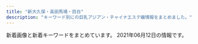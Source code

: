```yaml
---
title: "新大久保・高田馬場・目白"
description: "キーワード別にの巨乳アジアン・チャイナエステ嬢情報をまとめました。"
---
```


新着画像と新着キーワードをまとめています。
2021年06月12日の情報です。

<DmmAffiliateIns />
<KeywordTable
  shops={
    [
    {
        "name": "\u98a8\u96c5\u5802 \uff5e\u3075\u3046\u304c\u3069\u3046\uff5e",
        "keywords": {},
        "station": "JR\u9ad8\u7530\u99ac\u5834\u99c5\u65e9\u7a32\u7530\u53e3",
        "img_links": [
            "http://www.kity.work/staff/yuka.jpg",
            "http://www.kity.work/images/s1.jpg",
            "http://www.kity.work/img/aoi2.jpg",
            "http://www.kity.work/images/sys.jpg",
            "http://www.kity.work/staff/nana.jpg",
            "http://www.kity.work/img/nana1.jpg",
            "http://www.kity.work/images/s1.png",
            "http://www.kity.work/staff/sara.jpg",
            "http://www.kity.work/images/7.jpg",
            "http://www.kity.work/images/3.jpg",
            "http://www.kity.work/images/6.jpg",
            "http://www.kity.work/img/aoi1.jpg",
            "http://www.kity.work/images/ac2.jpg",
            "http://www.kity.work/img/sara1.jpg",
            "http://www.kity.work/images/interior_t.jpg",
            "http://www.kity.work/images/1.jpg",
            "http://www.kity.work/staff/erina.jpg",
            "http://www.kity.work/img/yuka2.jpg",
            "http://www.kity.work/images/staff_t.jpg",
            "http://www.kity.work/img/sara2.jpg",
            "http://www.kity.work/img/yuka1.jpg",
            "http://www.kity.work/images/tg.jpg",
            "http://www.kity.work/images/tel.jpg",
            "http://www.kity.work/images/int2.jpg",
            "http://www.kity.work/images/up.jpg",
            "http://www.kity.work/img/erina2.jpg",
            "http://www.kity.work/img/erina1.jpg",
            "http://www.kity.work/images/s2.jpg",
            "http://www.kity.work/images/head.jpg",
            "http://www.kity.work/staff/aoi.jpg",
            "http://www.kity.work/images/5.jpg",
            "http://www.kity.work/images/int1.jpg",
            "http://www.kity.work/images/news.jpg"
        ],
        "url": "http://www.kity.work/"
    },
    {
        "station": "JR\u5927\u4e45\u4fdd\u99c5\u5357\u53e3",
        "img_links": [],
        "url": "https://venus.tyo.ac/",
        "keywords": {},
        "name": "Venus -\u30f4\u30a3\u30fc\u30ca\u30b9-"
    },
    {
        "station": "JR\u5927\u4e45\u4fdd\u99c5\u5317\u53e3",
        "name": "\u7652\u3057\u306e\u51fa\u4f1a\u3044",
        "img_links": [
            "http://p-aroma.work/staff/haru.jpg",
            "http://p-aroma.work/images/4.jpg",
            "http://p-aroma.work/staff/ayaka.jpg",
            "http://p-aroma.work/images/s1.png",
            "http://p-aroma.work/images/6.jpg",
            "http://p-aroma.work/images/mobile.jpg",
            "http://p-aroma.work/images/s1.jpg",
            "http://p-aroma.work/images/2.jpg",
            "http://p-aroma.work/img/kasumi1.png",
            "http://p-aroma.work/images/1.jpg",
            "http://p-aroma.work/img/mayu1.png",
            "http://p-aroma.work/img/ayaka1.png",
            "http://p-aroma.work/images/tel.jpg",
            "http://p-aroma.work/img/mirai1.png",
            "http://p-aroma.work/images/sys.png",
            "http://p-aroma.work/images/s2.jpg",
            "http://p-aroma.work/images/3.jpg",
            "http://p-aroma.work/images/interior_t.png",
            "http://p-aroma.work/staff/mirai.jpg",
            "http://p-aroma.work/images/head.jpg",
            "http://p-aroma.work/staff/mayu.jpg",
            "http://p-aroma.work/img/rina1.png",
            "http://p-aroma.work/images/int2.png",
            "http://p-aroma.work/staff/kasumi.jpg",
            "http://p-aroma.work/img/haru1.png",
            "http://p-aroma.work/images/news.jpg",
            "http://p-aroma.work/images/int1.png",
            "http://p-aroma.work/staff/rina.jpg",
            "http://p-aroma.work/images/7.jpg",
            "http://p-aroma.work/images/staff_t.png"
        ],
        "keywords": {},
        "url": "http://p-aroma.work/"
    },
    {
        "station": "\u65b0\u5927\u4e45\u4fdd\u99c5",
        "name": "Lui\uff5e\u30eb\u30a4\uff5e",
        "keywords": {},
        "url": "http://www.e-candy.work/",
        "img_links": [
            "http://www.e-candy.work/images/6.jpg",
            "http://www.e-candy.work/img/miki1.jpg",
            "http://www.e-candy.work/images/staff_t.png",
            "http://www.e-candy.work/images/head.jpg",
            "http://www.e-candy.work/images/s1.png",
            "http://www.e-candy.work/images/1.jpg",
            "http://www.e-candy.work/images/sys1.jpg",
            "http://www.e-candy.work/images/int2.png",
            "http://www.e-candy.work/images/5.jpg",
            "http://www.e-candy.work/images/8.jpg",
            "http://www.e-candy.work/images/11.jpg",
            "http://www.e-candy.work/images/int1.png",
            "http://www.e-candy.work/img/nana1.jpg",
            "http://www.e-candy.work/images/news.jpg",
            "http://www.e-candy.work/img/hana1.jpg",
            "http://www.e-candy.work/img/ai1.jpg",
            "http://www.e-candy.work/img/yui1.jpg",
            "http://www.e-candy.work/img/rina1.jpg",
            "http://www.e-candy.work/images/mobile.jpg",
            "http://www.e-candy.work/images/10.jpg",
            "http://www.e-candy.work/images/interior_t.png",
            "http://www.e-candy.work/img/mimi1.jpg",
            "http://www.e-candy.work/images/sys3.png",
            "http://www.e-candy.work/images/newface.png",
            "http://www.e-candy.work/img/haruka1.jpg",
            "http://www.e-candy.work/images/tel.jpg",
            "http://www.e-candy.work/images/9.jpg",
            "http://www.e-candy.work/images/4.jpg",
            "http://www.e-candy.work/images/12.jpg",
            "http://www.e-candy.work/images/3.jpg",
            "http://www.e-candy.work/img/nami1.jpg",
            "http://www.e-candy.work/img/aya1.jpg",
            "http://www.e-candy.work/images/sys2.jpg",
            "http://www.e-candy.work/images/7.jpg",
            "http://www.e-candy.work/img/risa1.jpg",
            "http://www.e-candy.work/images/info.png"
        ]
    },
    {
        "url": "http://www.china-es.info/",
        "img_links": [
            "http://www.china-es.info/images/mobile.jpg",
            "http://www.china-es.info/images/int3.jpg",
            "http://www.china-es.info/images/head.jpg",
            "http://www.china-es.info/images/sys3.jpg",
            "http://www.china-es.info/images/menu/top.jpg",
            "http://www.china-es.info/images/sys2.jpg",
            "http://www.china-es.info/img/ringo1.jpg",
            "http://www.china-es.info/images/menu/staff.jpg",
            "http://www.china-es.info/images/news.jpg",
            "http://www.china-es.info/img/nana2.jpg",
            "http://www.china-es.info/images/sys1.jpg",
            "http://www.china-es.info/img/nana1.jpg",
            "http://www.china-es.info/images/rec2.jpg",
            "http://www.china-es.info/img/hibiki1.jpg",
            "http://www.china-es.info/images/rec1.jpg",
            "http://www.china-es.info/images/top.jpg",
            "http://www.china-es.info/images/int2.jpg",
            "http://www.china-es.info/images/menu/interior.jpg",
            "http://www.china-es.info/images/int1.jpg",
            "http://www.china-es.info/images/staff_t.jpg",
            "http://www.china-es.info/images/int4.jpg",
            "http://www.china-es.info/images/interior_t.jpg"
        ],
        "name": "Honey At Home \u30cf\u30cb\u30fc\u30a2\u30c3\u30c8\u30db\u30fc\u30e0",
        "keywords": {},
        "station": "JR\u9ad8\u7530\u99ac\u5834\u99c5\u65e9\u7a32\u7530\u53e3"
    },
    {
        "station": "JR\u9ad8\u7530\u99ac\u5834\u99c5\u6771\u53e3",
        "url": "http://esthe.top/",
        "keywords": {},
        "img_links": [
            "http://esthe.top/images/index_02.jpg",
            "http://esthe.top/images/demo/slider/tooltips/slide2.png",
            "http://esthe.top/images/an_2_07.jpg",
            "http://esthe.top/images/demo/slider/tooltips/slide5.png",
            "http://esthe.top/images/staff_images/staff_04a.jpg",
            "http://esthe.top/images/staff_images/staff_07a.jpg",
            "http://esthe.top/images/staff_images/staff_09a.jpg",
            "http://esthe.top/images/room_images/index-02.jpg",
            "http://esthe.top/images/room_images/gallery-03.jpg",
            "http://esthe.top/images/room_images/gallery-05.jpg",
            "http://esthe.top/images/acs_ima/access-02.jpg",
            "http://esthe.top/images/room_images/gallery-01.jpg",
            "http://esthe.top/images/an_1_07.jpg",
            "http://esthe.top/images/demo/slider/images/slide2.png",
            "http://esthe.top/images/staff_images/staff_013a.jpg",
            "http://esthe.top/images/an_1_04.jpg",
            "http://esthe.top/images/demo/slider/images/slide5.png",
            "http://esthe.top/images/demo/slider/images/slide3.png",
            "http://esthe.top/images/an_2_04.jpg",
            "http://esthe.top/images/an_2_06.jpg",
            "http://esthe.top/images/an_1_06.jpg",
            "http://esthe.top/images/staff_images/staff_01a.jpg",
            "http://esthe.top/images/room_images/gallery-04.jpg",
            "http://esthe.top/images/QRcode.jpg",
            "http://esthe.top/images/acs_ima/access-04.jpg",
            "http://esthe.top/images/staff_images/staff_09b.jpg",
            "http://esthe.top/images/demo/slider/tooltips/slide3.png",
            "http://esthe.top/images/demo/slider/tooltips/slide4.png",
            "http://esthe.top/images/an_2_02.jpg",
            "http://esthe.top/images/demo/slider/images/slide1.png",
            "http://esthe.top/images/staff_images/staff_01b.jpg",
            "http://esthe.top/images/staff_images/staff_07b.jpg",
            "http://esthe.top/images/an_2_05.jpg",
            "http://esthe.top/images/an_1_02.jpg",
            "http://esthe.top/images/staff_images/staff_04b.jpg",
            "http://esthe.top/images/Bottom_02.jpg",
            "http://esthe.top/images/staff_images/staff_010b.jpg",
            "http://esthe.top/images/staff_images/staff_010a.jpg",
            "http://esthe.top/images/an_2_03.jpg",
            "http://esthe.top/images/an_1_05.jpg",
            "http://esthe.top/images/acs_ima/access-03.jpg",
            "http://esthe.top/images/demo/slider/tooltips/slide1.png",
            "http://esthe.top/images/demo/slider/images/slide4.png",
            "http://esthe.top/images/staff_images/staff_012a.jpg",
            "http://esthe.top/images/acs_ima/access-01.jpg",
            "http://esthe.top/images/an_1_03.jpg",
            "http://esthe.top/images/room_images/gallery-02.jpg",
            "http://esthe.top/images/staff_images/staff_014a.jpg",
            "http://esthe.top/images/room_images/gallery-06.jpg",
            "http://esthe.top/images/room_images/index-01.jpg",
            "http://esthe.top/images/Bottom_01.jpg"
        ],
        "name": "RAN\uff5e\u30e9\u30f3\uff5e"
    },
    {
        "name": "\u697d\u5712",
        "img_links": [
            "http://massage-1.net/images/page_top.png",
            "http://massage-1.net/images/top/top_05.jpg",
            "http://massage-1.net/images/top/top_08.png",
            "http://massage-1.net/images/top/top_03.jpg",
            "http://massage-1.net/images/staff_image/staf_05a.jpg",
            "http://massage-1.net/images/top/top_04.jpg",
            "http://massage-1.net/images/home/top.jpg",
            "http://massage-1.net/images/top/top_02.jpg",
            "http://massage-1.net/images/top/top_06.jpg",
            "http://massage-1.net/images/top/top_01.jpg"
        ],
        "station": "JR\u9ad8\u7530\u99ac\u5834\u99c5\u65e9\u7a32\u7530\u53e3",
        "keywords": {},
        "url": "http://massage-1.net/"
    },
    {
        "station": "JR\u65b0\u5927\u4e45\u4fdd\u99c5",
        "img_links": [
            "http://familiar.tyo.cm/photos/sites/37/2019/03/2019031806471671.jpg",
            "http://familiar.tyo.cm/images/s_news.jpg",
            "http://familiar.tyo.cm/photos/sites/37/2019/12/2019120502264671.jpg",
            "http://familiar.tyo.cm/photos/sites/37/2019/10/2019102502193826.jpg",
            "http://familiar.tyo.cm/photos/sites/37/2019/03/2019032406115311.jpg",
            "http://familiar.tyo.cm/photos/sites/37/2019/03/2019032406115491.jpg",
            "http://familiar.tyo.cm/images/top.png",
            "http://familiar.tyo.cm/photos/sites/37/2021/05/2021052506592522.jpg",
            "http://familiar.tyo.cm/photos/sites/37/2018/12/2018121903013346.jpg",
            "http://familiar.tyo.cm/images/mobile.jpg",
            "http://familiar.tyo.cm/photos/sites/37/2019/12/2019120401355046.jpg",
            "http://familiar.tyo.cm/photos/sites/37/2019/03/2019032406115440.jpg",
            "http://familiar.tyo.cm/images/1.png",
            "http://familiar.tyo.cm/photos/sites/37/2019/10/2019102408541458.jpg",
            "http://familiar.tyo.cm/photos/sites/37/2019/06/2019060406241084.jpg",
            "http://familiar.tyo.cm/photos/sites/37/2019/06/201906040617136.jpg",
            "http://familiar.tyo.cm/photos/sites/37/2019/03/2019032406115312.jpg",
            "http://familiar.tyo.cm/photos/sites/37/2019/09/2019090503385014.jpg",
            "http://familiar.tyo.cm/images/s_link.jpg",
            "http://familiar.tyo.cm/photos/sites/37/2021/05/2021052506414738.jpg",
            "http://familiar.tyo.cm/photos/sites/37/2019/11/2019112902341792.jpg",
            "http://familiar.tyo.cm/photos/sites/37/2019/12/201912130833132.jpg",
            "http://familiar.tyo.cm/photos/sites/37/2019/11/2019112002511160.jpg",
            "http://familiar.tyo.cm/images/tel.png",
            "http://familiar.tyo.cm/photos/sites/37/2019/06/2019062210030384.jpg",
            "http://familiar.tyo.cm/photos/sites/37/2019/10/2019100304481325.jpg",
            "http://familiar.tyo.cm/photos/sites/37/2019/03/2019032406115451.jpg",
            "http://familiar.tyo.cm/photos/sites/37/2019/03/2019032406115446.jpg",
            "http://familiar.tyo.cm/photos/sites/37/2018/12/2018121903022968.jpg",
            "http://familiar.tyo.cm/photos/sites/37/2019/03/2019032406115598.jpg",
            "http://familiar.tyo.cm/photos/sites/37/2019/11/2019110802115992.jpg",
            "http://familiar.tyo.cm/images/s_staff.jpg",
            "http://familiar.tyo.cm/photos/sites/37/2019/06/2019061502562745.jpg",
            "http://familiar.tyo.cm/photos/sites/37/2019/10/2019102502193551.jpg",
            "http://familiar.tyo.cm/photos/sites/37/2019/09/201909270657496.jpg",
            "http://familiar.tyo.cm/photos/sites/37/2019/06/2019060406161857.jpg"
        ],
        "name": "Familiar\u30fb\u30d5\u30a1\u30df\u30ea\u30fc\u30a2",
        "url": "http://familiar.tyo.cm/",
        "keywords": {
            "D": 102,
            "86": 47,
            "87": 41,
            "85": 14,
            "83": 5,
            "E": 19,
            "88": 14
        }
    },
    {
        "img_links": [
            "http://www.aromaonly1.com/images/index_14.jpg",
            "http://www.aromaonly1.com/images/index_20.jpg",
            "http://www.aromaonly1.com/uploads/66dc68de1f9c001b6f15d52303314efc.jpg",
            "http://www.aromaonly1.com/images/girls_10.jpg",
            "http://www.aromaonly1.com/uploads/8e9e8b4d89b256773f17dff61368328c.jpg",
            "http://www.aromaonly1.com/images/index_04.jpg",
            "http://www.aromaonly1.com/images/index_01.jpg",
            "http://www.aromaonly1.com/uploads/015cba9c432d730d26583fe998534fa6.jpg",
            "http://www.aromaonly1.com/uploads/56e94a67d1aa4ea89d5f2064a387ab96.jpg",
            "http://www.aromaonly1.com/images/index_18.jpg",
            "http://www.aromaonly1.com/uploads/e01fa669285bc99ba782abfd90a08bb2.jpg",
            "http://www.aromaonly1.com/images/index_15.jpg",
            "http://www.aromaonly1.com/images/index_08.jpg",
            "http://www.aromaonly1.com/images/aromaonly1_468x60.png",
            "http://www.aromaonly1.com/images/index_21.jpg",
            "http://www.aromaonly1.com/uploads/b43afdf6c0db7020b472f89b05664984.jpg",
            "http://www.aromaonly1.com/images/index_02.jpg",
            "http://www.aromaonly1.com/images/index_07.jpg",
            "http://www.aromaonly1.com/images/index_16.jpg",
            "http://www.aromaonly1.com/images/link_10.jpg",
            "http://www.aromaonly1.com/images/fanhui.png",
            "http://www.aromaonly1.com/my_work/images/pic1.png",
            "http://www.aromaonly1.com/uploads/3e6ede4dd71b9611bfc0fc01fff82057.jpg",
            "http://www.aromaonly1.com/images/index_06.jpg",
            "http://www.aromaonly1.com/images/index_12.jpg",
            "http://www.aromaonly1.com/images/service_11.jpg",
            "http://www.aromaonly1.com/images/index_05.jpg",
            "http://www.aromaonly1.com/images/index_19.jpg",
            "http://www.aromaonly1.com/uploads/5f4083d49285cbe64774b1bd70e86150.jpg",
            "http://www.aromaonly1.com/images/index_03.jpg",
            "http://www.aromaonly1.com/uploads/0d74a4af5e268e3562daa56048c13906.jpg",
            "http://www.aromaonly1.com/uploads/ac75f516de3602f2ed5de1d9e2383a35.jpg",
            "http://www.aromaonly1.com/images/index_11.jpg",
            "http://www.aromaonly1.com/uploads/39a20c0f1405de5aa73fad53492e41be.jpg",
            "http://www.aromaonly1.com/images/service_10.jpg",
            "http://www.aromaonly1.com/images/interior_10.jpg",
            "http://www.aromaonly1.com/images/index_17.jpg",
            "http://www.aromaonly1.com/uploads/18799c1985ca7d1cd026808323ec51c2.jpg",
            "http://www.aromaonly1.com/uploads/2f5941103973429d3981087968a845a3.jpg",
            "http://www.aromaonly1.com/uploads/c24b4a66b959c50d941c227e2167e47a.jpg"
        ],
        "station": "JR\u9ad8\u7530\u99ac\u5834\u99c5",
        "keywords": {
            "86": 4,
            "D": 2,
            "C": 3,
            "88": 3,
            "E": 2
        },
        "url": "http://www.aromaonly1.com/",
        "name": "NEW ONLY ONE"
    },
    {
        "url": "http://gogonoheya.ies.fun/",
        "station": "JR\u5927\u4e45\u4fdd\u99c5\u5317\u53e3",
        "img_links": [],
        "keywords": {},
        "name": "Rabenda\u30fb\u30e9\u30d9\u30f3\u30c0\u30fc"
    },
    {
        "url": "http://pretty.este.work/",
        "keywords": {},
        "station": "JR\u9ad8\u7530\u99ac\u5834\u99c5",
        "img_links": [
            "http://pretty.este.work/sayurin.jpg",
            "http://pretty.este.work/news.jpg",
            "http://pretty.este.work/1.jpg",
            "http://pretty.este.work/3.jpg",
            "http://pretty.este.work/staff_t.jpg",
            "http://pretty.este.work/int1.png",
            "http://pretty.este.work/ayumi.jpg",
            "http://pretty.este.work/tg.jpg",
            "http://pretty.este.work/interior_t.jpg",
            "http://pretty.este.work/4.jpg",
            "http://pretty.este.work/head.jpg",
            "http://pretty.este.work/2.jpg",
            "http://pretty.este.work/nana.jpg",
            "http://pretty.este.work/rec2.png",
            "http://pretty.este.work/rec1.png",
            "http://pretty.este.work/sakura.jpg",
            "http://pretty.este.work/hana.jpg",
            "http://pretty.este.work/up.jpg"
        ],
        "name": "Pretty \uff5e\u30d7\u30ea\u30c6\u30a3\u30fc\uff5e"
    },
    {
        "name": "\u6625\u306e\u5922",
        "img_links": [
            "http://www.harunoyume.com/images/service-image.jpg",
            "http://www.harunoyume.com/images/discount.jpg",
            "http://www.harunoyume.com/images/covergirl.jpg",
            "http://www.harunoyume.com/images/campaign.jpg"
        ],
        "url": "http://www.harunoyume.com/",
        "keywords": {},
        "station": "JR\u65b0\u5927\u4e45\u4fdd\u99c5"
    },
    {
        "img_links": [
            "http://kobo.mssg.jp/images/staff_bj1.png",
            "http://kobo.mssg.jp/images/s_info.png",
            "http://kobo.mssg.jp/images/staff_10a.jpg",
            "http://kobo.mssg.jp/layer/images/top/top_06.jpg",
            "http://kobo.mssg.jp/images/top1.jpg",
            "http://kobo.mssg.jp/layer/images/top/top_05.jpg",
            "http://kobo.mssg.jp/images/staff_9a.jpg",
            "http://kobo.mssg.jp/images/staff_9b.jpg",
            "http://kobo.mssg.jp/images/staff_2a.jpg",
            "http://kobo.mssg.jp/images/staff_2b.jpg",
            "http://kobo.mssg.jp/layer/images/top.jpg",
            "http://kobo.mssg.jp/images/staff_5.jpg",
            "http://kobo.mssg.jp/layer/images/top/top_04.jpg",
            "http://kobo.mssg.jp/images/staff_8a.jpg",
            "http://kobo.mssg.jp/layer/images/top/top_02.jpg",
            "http://kobo.mssg.jp/layer/images/top/top_08.png",
            "http://kobo.mssg.jp/images/top2.jpg",
            "http://kobo.mssg.jp/images/wenzi-staff.png",
            "http://kobo.mssg.jp/images/staff_bj4.png",
            "http://kobo.mssg.jp/layer/images/top/top_01.jpg",
            "http://kobo.mssg.jp/images/staff_4.jpg",
            "http://kobo.mssg.jp/images/info.png",
            "http://kobo.mssg.jp/images/1.jpg",
            "http://kobo.mssg.jp/images/staff_8.jpg",
            "http://kobo.mssg.jp/layer/images/top/top_03.jpg"
        ],
        "keywords": {},
        "station": "JR\u5927\u4e45\u4fdd\u99c5\u5317\u53e3",
        "url": "http://kobo.mssg.jp/",
        "name": "\u6c34\u8272-\u30df\u30ba\u30a4\u30ed-"
    },
    {
        "img_links": [
            "http://www.enchuen.com/images/interior01.jpg",
            "http://www.enchuen.com/images/img_comimgsoon.jpg",
            "http://www.enchuen.com/images/pagetop.png",
            "http://www.enchuen.com/images/img_slider02.png",
            "http://www.enchuen.com/images/therapist_kaori_s.jpg",
            "http://www.enchuen.com/images/ins_footer.png",
            "http://www.enchuen.com/images/btn_gnavi01_no.png",
            "http://www.enchuen.com/images/btn_gnavi05_no.png",
            "http://www.enchuen.com/images/interior04_s.jpg",
            "http://www.enchuen.com/images/btn_gnavi02_no.png",
            "http://www.enchuen.com/images/btn_gnavi04_no.png",
            "http://www.enchuen.com/images/img_slider03.png",
            "http://www.enchuen.com/images/h2_alliancegide2.png",
            "http://www.enchuen.com/images/btn_gnavi03_no.png",
            "http://www.enchuen.com/images/h2_alliancegide.png",
            "http://www.enchuen.com/images/img_service03.png",
            "http://www.enchuen.com/images/img_slider01.png",
            "http://www.enchuen.com/images/img_service05.png",
            "http://www.enchuen.com/images/interior03.jpg",
            "http://www.enchuen.com/images/h2_information.png",
            "http://www.enchuen.com/images/ins_header.png",
            "http://www.enchuen.com/images/img_service01.png",
            "http://www.enchuen.com/images/q_qa.png",
            "http://www.enchuen.com/images/interior02.jpg",
            "http://www.enchuen.com/images/mail_header.png",
            "http://www.enchuen.com/images/top_slider1.jpg",
            "http://www.enchuen.com/images/icon_eng.png",
            "http://www.enchuen.com/images/h2_servicecontents.png",
            "http://www.enchuen.com/images/h2_alltherapist.png",
            "http://www.enchuen.com/images/img_service04.png",
            "http://www.enchuen.com/images/h2_contact.png",
            "http://www.enchuen.com/images/tel_header.png",
            "http://www.enchuen.com/images/img_service07.png",
            "http://www.enchuen.com/images/top_slider3.jpg",
            "http://www.enchuen.com/images/therapist_yume_s.jpg",
            "http://www.enchuen.com/images/therapist_noa_s.jpg",
            "http://www.enchuen.com/images/interior04.jpg",
            "http://www.enchuen.com/images/h2_link01.png",
            "http://www.enchuen.com/images/therapist_noa.jpg",
            "http://www.enchuen.com/images/interior01_s.jpg",
            "http://www.enchuen.com/images/therapist_yona_s.jpg",
            "http://www.enchuen.com/images/top_slider6.jpg",
            "http://www.enchuen.com/images/h2_instagam.png",
            "http://www.enchuen.com/images/top_slider5.jpg",
            "http://www.enchuen.com/images/top_slider4.jpg",
            "http://www.enchuen.com/images/btn_gnavi06_no.png",
            "http://www.enchuen.com/images/a_qa.png",
            "http://www.enchuen.com/images/img_aromaoil.png",
            "http://www.enchuen.com/images/interior02_s.jpg",
            "http://www.enchuen.com/images/tw_footer.png",
            "http://www.enchuen.com/images/h2_twitter.png",
            "http://www.enchuen.com/images/icon_chi.png",
            "http://www.enchuen.com/images/top_slider2.jpg",
            "http://www.enchuen.com/images/therapist_kaori.jpg",
            "http://www.enchuen.com/images/tw_header.png",
            "http://www.enchuen.com/images/h2_qa.png",
            "http://www.enchuen.com/images/h2_linkban.png",
            "http://www.enchuen.com/images/ban-tel.png",
            "http://www.enchuen.com/images/mess_footer.png",
            "http://www.enchuen.com/images/therapist_yume.jpg",
            "http://www.enchuen.com/images/img_service06.png",
            "http://www.enchuen.com/images/img_service02.png",
            "http://www.enchuen.com/images/therapist_yona.jpg",
            "http://www.enchuen.com/images/interior03_s.jpg"
        ],
        "station": "JR\u65b0\u5927\u4e45\u4fdd\u99c5",
        "name": "\u7e01\u4e2d\u7e01\uff5e\u3048\u3093\u3061\u3085\u3046\u3048\u3093\uff5e",
        "url": "http://www.enchuen.com/",
        "keywords": {
            "C": 4
        }
    },
    {
        "station": "JR\u9ad8\u7530\u99ac\u5834\u99c5\u65e9\u7a32\u7530\u53e3",
        "img_links": [],
        "keywords": {},
        "name": "\u99ac\u5834one",
        "url": "http://familiar.ests.jp/"
    },
    {
        "station": "JR\u5927\u4e45\u4fdd\u99c5\u5317\u53e3",
        "url": "http://aes-salon.com/",
        "name": "Lovely Heart",
        "img_links": [
            "http://aes-salon.com/scdl/staff/10641mb.jpg",
            "http://aes-salon.com/scdl/staff/10441mb.jpg",
            "http://aes-salon.com/scdl/staff/10341.jpg",
            "http://aes-salon.com/img/ttl_mobile.jpg",
            "http://aes-salon.com/pic/top1.jpg",
            "http://aes-salon.com/img/ttl_nouka.jpg",
            "http://aes-salon.com/pic/top2.jpg",
            "http://aes-salon.com/scdl/staff/10721.jpg",
            "http://aes-salon.com/scdl/staff/10501mb.jpg",
            "http://aes-salon.com/scdl/staff/10701.jpg",
            "http://aes-salon.com/scdl/staff/10292.jpg",
            "http://aes-salon.com/scdl/staff/10571.jpg",
            "http://aes-salon.com/img/ttl_bekan.jpg",
            "http://aes-salon.com/scdl/staff/10562.jpg",
            "http://aes-salon.com/scdl/staff/10711.jpg",
            "http://aes-salon.com/img/ttl_att.png",
            "http://aes-salon.com/scdl/staff/10731.jpg",
            "http://aes-salon.com/scdl/staff/10592.jpg",
            "http://aes-salon.com/scdl/staff/10083.jpg",
            "http://aes-salon.com/scdl/staff/10601mb.jpg",
            "http://aes-salon.com/scdl/staff/10412.jpg",
            "http://aes-salon.com/scdl/staff/10693.jpg",
            "http://aes-salon.com/scdl/staff/10342.jpg",
            "http://aes-salon.com/img/ttl_attbnr.jpg",
            "http://aes-salon.com/scdl/staff/10462.jpg",
            "http://aes-salon.com/scdl/staff/10511mb.jpg",
            "http://aes-salon.com/i/files/homeimg.jpg",
            "http://aes-salon.com/scdl/staff/10081.jpg",
            "http://aes-salon.com/scdl/staff/10501.jpg",
            "http://aes-salon.com/scdl/staff/10441.jpg",
            "http://aes-salon.com/scdl/staff/10651mb.jpg",
            "http://aes-salon.com/scdl/staff/10661mb.jpg",
            "http://aes-salon.com/scdl/staff/10472.jpg",
            "http://aes-salon.com/img/system/campaign.jpg",
            "http://aes-salon.com/img/access/road2.jpg",
            "http://aes-salon.com/scdl/staff/10671mb.jpg",
            "http://aes-salon.com/pic/head.jpg",
            "http://aes-salon.com/scdl/staff/10561mb.jpg",
            "http://aes-salon.com/scdl/staff/10341mb.jpg",
            "http://aes-salon.com/scdl/staff/10291mb.jpg",
            "http://aes-salon.com/scdl/staff/10621mb.jpg",
            "http://aes-salon.com/scdl/staff/10641.jpg",
            "http://aes-salon.com/scdl/staff/10121mb.jpg",
            "http://aes-salon.com/scdl/staff/10701mb.jpg",
            "http://aes-salon.com/scdl/staff/10411mb.jpg",
            "http://aes-salon.com/scdl/staff/10511.jpg",
            "http://aes-salon.com/scdl/staff/10591.jpg",
            "http://aes-salon.com/scdl/staff/10631.jpg",
            "http://aes-salon.com/scdl/staff/10571mb.jpg",
            "http://aes-salon.com/scdl/staff/10091.jpg",
            "http://aes-salon.com/scdl/staff/10502.jpg",
            "http://aes-salon.com/scdl/staff/10461mb.jpg",
            "http://aes-salon.com/scdl/staff/10461.jpg",
            "http://aes-salon.com/scdl/staff/10691.jpg",
            "http://aes-salon.com/scdl/staff/10601.jpg",
            "http://aes-salon.com/scdl/staff/10351mb.jpg",
            "http://aes-salon.com/scdl/staff/10471mb.jpg",
            "http://aes-salon.com/scdl/staff/10471.jpg",
            "http://aes-salon.com/img/ttl_staff.png",
            "http://aes-salon.com/img/access/roaddm.png",
            "http://aes-salon.com/scdl/staff/10692.jpg",
            "http://aes-salon.com/scdl/staff/10121.jpg",
            "http://aes-salon.com/scdl/staff/10631mb.jpg",
            "http://aes-salon.com/scdl/staff/10091mb.jpg",
            "http://aes-salon.com/scdl/staff/10671.jpg",
            "http://aes-salon.com/scdl/staff/10731mb.jpg",
            "http://aes-salon.com/scdl/staff/10621.jpg",
            "http://aes-salon.com/scdl/staff/10291.jpg",
            "http://aes-salon.com/scdl/staff/10122.jpg",
            "http://aes-salon.com/scdl/staff/10082.jpg",
            "http://aes-salon.com/scdl/staff/10081mb.jpg",
            "http://aes-salon.com/scdl/staff/10092.jpg",
            "http://aes-salon.com/scdl/staff/10563.jpg",
            "http://aes-salon.com/img/access/road4.jpg",
            "http://aes-salon.com/scdl/staff/10591mb.jpg",
            "http://aes-salon.com/scdl/staff/10561.jpg",
            "http://aes-salon.com/scdl/staff/10651.jpg",
            "http://aes-salon.com/img/access/road3.jpg",
            "http://aes-salon.com/scdl/staff/10691mb.jpg",
            "http://aes-salon.com/scdl/staff/10411.jpg",
            "http://aes-salon.com/scdl/staff/10721mb.jpg",
            "http://aes-salon.com/scdl/staff/10602.jpg",
            "http://aes-salon.com/scdl/staff/10711mb.jpg",
            "http://aes-salon.com/scdl/staff/10661.jpg",
            "http://aes-salon.com/img/ttl_sister.png",
            "http://aes-salon.com/img/access/road1.jpg",
            "http://aes-salon.com/scdl/staff/10351.jpg",
            "http://aes-salon.com/scdl/staff/10694.jpg"
        ],
        "keywords": {
            "C": 38
        }
    },
    {
        "name": "COCORO",
        "url": "https://www.cocoro556.in/",
        "station": "JR\u5927\u4e45\u4fdd\u99c5\u5317\u53e3",
        "img_links": [
            "https://www.cocoro556.in/img/material/pageheaderimg2.jpg",
            "https://www.cocoro556.in/img/material/photost7.png",
            "https://www.cocoro556.in/img/girl/list/slist16435ee9e4407f412c3d2708030a189f1c0.jpg",
            "https://www.cocoro556.in/img/girl/thumb/smain1462f806d031a1244ccfaa8b4d307f6ef6d7.jpg",
            "https://www.cocoro556.in/img/material/p6_t2_subt1.png",
            "https://www.cocoro556.in/img/girl/thumb/smain164135ee9e4407f412c3d2708030a189f1c0.jpg",
            "https://www.cocoro556.in/img/girl/main/smain1541a1f8e548a2959236fdd0e7abcde80ac7.jpg",
            "https://www.cocoro556.in/img/girl/list/slist149a7ba2e87eeed7d2ede49599bc2037647.jpg",
            "https://www.cocoro556.in/img/material/pageheaderimg3.jpg",
            "https://www.cocoro556.in/img/girl/main/smain164135ee9e4407f412c3d2708030a189f1c0.jpg",
            "https://www.cocoro556.in/img/material/age_rollout.png",
            "https://www.cocoro556.in/img/material/p5_t1.png",
            "https://www.cocoro556.in/img/girl/list/slist12642f85375ac3eb532582567360874d2d6.jpg",
            "https://www.cocoro556.in/img/material/photost2rev1.png",
            "https://www.cocoro556.in/img/girl/thumb/smain1423ae12bc52cc115b3190fbe6a84a8ffa74.jpg",
            "https://www.cocoro556.in/img/material/mobilesite.png",
            "https://www.cocoro556.in/img/material/gm1_rollout.png",
            "https://www.cocoro556.in/img/material/top_t3_subt1.png",
            "https://www.cocoro556.in/img/material/gm6_rollout.png",
            "https://www.cocoro556.in/img/girl/thumb/smain1442346e3df3ff1cef1386c89c6ba9e9f72e.jpg",
            "https://www.cocoro556.in/img/girl/thumb/smain16636b52cc464ee28ef5cf18bb2b1e5be8c2.jpg",
            "https://www.cocoro556.in/img/material/p2_t2_subt1.png",
            "https://www.cocoro556.in/img/girl/main/smain1461f806d031a1244ccfaa8b4d307f6ef6d7.jpg",
            "https://www.cocoro556.in/img/girl/thumb/smain1672d805234c8fbb465b0ed26b0a1e25b455.jpg",
            "https://www.cocoro556.in/img/girl/thumb/smain16616b52cc464ee28ef5cf18bb2b1e5be8c2.jpg",
            "https://www.cocoro556.in/img/girl/thumb/smain1421b75436b0012f83588e08b8d8eb48c8c2.jpg",
            "https://www.cocoro556.in/img/girl/thumb/smain1542a1f8e548a2959236fdd0e7abcde80ac7.jpg",
            "https://www.cocoro556.in/img/girl/main/smain1421b75436b0012f83588e08b8d8eb48c8c2.jpg",
            "https://www.cocoro556.in/img/material/accminimgrev1.jpg",
            "https://www.cocoro556.in/img/material/p6_t1.png",
            "https://www.cocoro556.in/img/material/top_t4.png",
            "https://www.cocoro556.in/img/girl/list/slist142b75436b0012f83588e08b8d8eb48c8c2.jpg",
            "https://www.cocoro556.in/img/material/gm3_rollover.png",
            "https://www.cocoro556.in/img/material/p6_t3_subt1.png",
            "https://www.cocoro556.in/img/girl/thumb/smain16626b52cc464ee28ef5cf18bb2b1e5be8c2.jpg",
            "https://www.cocoro556.in/img/girl/main/smain126142f85375ac3eb532582567360874d2d6.jpg",
            "https://www.cocoro556.in/img/material/gm6_rollover.png",
            "https://www.cocoro556.in/img/girl/thumb/smain1491773ceed1a7cd35919e9c6866285fb943.jpg",
            "https://www.cocoro556.in/img/girl/thumb/smain1461f806d031a1244ccfaa8b4d307f6ef6d7.jpg",
            "https://www.cocoro556.in/img/girl/list/slist154a1f8e548a2959236fdd0e7abcde80ac7.jpg",
            "https://www.cocoro556.in/img/girl/thumb/smain126142f85375ac3eb532582567360874d2d6.jpg",
            "https://www.cocoro556.in/img/material/photost3rev1.png",
            "https://www.cocoro556.in/img/girl/main/smain1491773ceed1a7cd35919e9c6866285fb943.jpg",
            "https://www.cocoro556.in/img/material/p2_t2_subt4_m1.png",
            "https://www.cocoro556.in/img/material/p2_t2_subt5_m1.png",
            "https://www.cocoro556.in/img/girl/thumb/smain1673d805234c8fbb465b0ed26b0a1e25b455.jpg",
            "https://www.cocoro556.in/img/camp/camp20210601.jpg",
            "https://www.cocoro556.in/img/material/gm5_rollout.png",
            "https://www.cocoro556.in/img/material/pageheaderimg4.jpg",
            "https://www.cocoro556.in/img/material/p2_t2_sub_m1_1.png",
            "https://www.cocoro556.in/img/girl/thumb/smain1671d805234c8fbb465b0ed26b0a1e25b455.jpg",
            "https://www.cocoro556.in/img/material/pd_st2.png",
            "https://www.cocoro556.in/img/material/top_t1.png",
            "https://www.cocoro556.in/img/material/top_t3_imgrev1.jpg",
            "https://www.cocoro556.in/img/material/photost4rev1.png",
            "https://www.cocoro556.in/img/material/p3_t1.png",
            "https://www.cocoro556.in/img/material/pageheaderimg1.jpg",
            "https://www.cocoro556.in/img/material/leftinfo.png",
            "https://www.cocoro556.in/img/material/p2_t2_sub_m1_2.png",
            "https://www.cocoro556.in/img/material/p2_t2_sub_m1_3.png",
            "https://www.cocoro556.in/img/girl/thumb/smain1441346e3df3ff1cef1386c89c6ba9e9f72e.jpg",
            "https://www.cocoro556.in/img/material/gm5_rollover.png",
            "https://www.cocoro556.in/img/material/gm1_rollover.png",
            "https://www.cocoro556.in/img/material/gm3_rollout.png",
            "https://www.cocoro556.in/img/material/photost5.png",
            "https://www.cocoro556.in/img/camp/camp20210501premium.jpg",
            "https://www.cocoro556.in/img/girl/thumb/smain1543ab2e0ee9f9fde8103e9fe80e33b07761.jpg",
            "https://www.cocoro556.in/img/girl/thumb/smain1443346e3df3ff1cef1386c89c6ba9e9f72e.jpg",
            "https://www.cocoro556.in/img/girl/thumb/smain1493773ceed1a7cd35919e9c6866285fb943.jpg",
            "https://www.cocoro556.in/img/material/photost1.png",
            "https://www.cocoro556.in/img/material/top_t2.png",
            "https://www.cocoro556.in/img/material/p2_t2_subt5.png",
            "https://www.cocoro556.in/img/girl/list/slist1666b52cc464ee28ef5cf18bb2b1e5be8c2.jpg",
            "https://www.cocoro556.in/img/camp/camp20210403short.jpg",
            "https://www.cocoro556.in/img/material/photost6.png",
            "https://www.cocoro556.in/img/girl/list/slist144346e3df3ff1cef1386c89c6ba9e9f72e.jpg",
            "https://www.cocoro556.in/img/material/p6_t3.png",
            "https://www.cocoro556.in/img/girl/thumb/smain1541a1f8e548a2959236fdd0e7abcde80ac7.jpg",
            "https://www.cocoro556.in/img/material/p2_t2_subt2.png",
            "https://www.cocoro556.in/img/material/pd_number.png",
            "https://www.cocoro556.in/img/girl/thumb/smain126242f85375ac3eb532582567360874d2d6.jpg",
            "https://www.cocoro556.in/img/girl/list/slist167f0b4414b94d2c934624a47b21815ef54.jpg",
            "https://www.cocoro556.in/img/material/gm4_rollout.png",
            "https://www.cocoro556.in/img/girl/main/smain1441346e3df3ff1cef1386c89c6ba9e9f72e.jpg",
            "https://www.cocoro556.in/img/material/p6_t2.png",
            "https://www.cocoro556.in/img/material/gm2_rollout.png",
            "https://www.cocoro556.in/img/girl/list/slist146f806d031a1244ccfaa8b4d307f6ef6d7.jpg",
            "https://www.cocoro556.in/img/material/gm2_rollover.png",
            "https://www.cocoro556.in/img/girl/thumb/smain14922dea5bdda380e76839c012ab24bd9f82.jpg",
            "https://www.cocoro556.in/img/girl/main/smain1671d805234c8fbb465b0ed26b0a1e25b455.jpg",
            "https://www.cocoro556.in/img/material/p3_1_t1.png",
            "https://www.cocoro556.in/img/girl/main/smain16616b52cc464ee28ef5cf18bb2b1e5be8c2.jpg",
            "https://www.cocoro556.in/img/girl/thumb/smain126332fd72809eba38056753c1720b05d8d5.jpg",
            "https://www.cocoro556.in/img/girl/thumb/smain14634879628e490d1ecf1cd7a9d727569f95.jpg",
            "https://www.cocoro556.in/img/material/ftel.png",
            "https://www.cocoro556.in/img/material/p2_t2_subt5_m2.png",
            "https://www.cocoro556.in/img/material/p2_t2_subt4.png",
            "https://www.cocoro556.in/img/material/pd_st1.png",
            "https://www.cocoro556.in/img/material/p2_t2.png",
            "https://www.cocoro556.in/img/girl/thumb/smain1422b75436b0012f83588e08b8d8eb48c8c2.jpg",
            "https://www.cocoro556.in/img/material/p2_t2_subt3.png",
            "https://www.cocoro556.in/img/material/pd_st3.png",
            "https://www.cocoro556.in/img/material/top_t3.png"
        ],
        "keywords": {
            "E": 1,
            "C": 21,
            "\u30bb\u30af\u30b7\u30fc": 1
        }
    },
    {
        "keywords": {},
        "name": "\u6708\u306e\u82b1",
        "station": "JR\u65b0\u5927\u4e45\u4fdd\u99c5",
        "url": "https://tsukinohana88.wixsite.com/index",
        "img_links": [
            "https://static.wixstatic.com/media/80a184_ec567299218a41eeb0cb491d6a584398~mv2.png",
            "https://static.wixstatic.com/media/80a184_5208b825bc574a8e8c38cfed61640f7b~mv2.png",
            "https://static.wixstatic.com/media/80a184_60e3e10d71c6473ca82f313fefc49773~mv2.png",
            "https://static.wixstatic.com/media/80a184_b70a2c117ac542f79ec2a2014b642be4~mv2.png",
            "https://static.wixstatic.com/media/80a184_126746405a7f40f191a12f71b777ea41~mv2.png",
            "https://static.wixstatic.com/media/80a184_fc46eb4762dc45d5aaded3823ed9ff89~mv2.png",
            "https://static.wixstatic.com/media/80a184_37c7b495532e44808fa932ada8728921~mv2.png",
            "https://static.wixstatic.com/media/80a184_a8e12af9159e4af2bbd2cf724caf4e6a~mv2.jpeg",
            "https://static.wixstatic.com/media/80a184_6f8a99a76cfa4e8cb6871f8cdc4667f5~mv2.png",
            "https://static.wixstatic.com/media/80a184_9dc0d14b20d54a71a6cb9f57217e8a32~mv2.png",
            "https://static.wixstatic.com/media/71aabe_7fde48e91203411687f75bf66049b810~mv2.jpg",
            "https://static.wixstatic.com/media/80a184_685d8785c64448469efbaecd356f0615~mv2.jpg",
            "https://static.wixstatic.com/media/80a184_f4cca0709e8a42dfbc72e26393934723~mv2.jpg",
            "https://static.wixstatic.com/media/80a184_d01c61ede293427e90b1ce25be8720c0~mv2.png"
        ]
    },
    {
        "station": "JR\u5927\u4e45\u4fdd\u99c5\u5317\u53e3",
        "img_links": [
            "http://aes-treat.com/scdl/staff/11201.jpg",
            "http://aes-treat.com/scdl/staff/11211mb.jpg",
            "http://aes-treat.com/scdl/staff/10771.jpg",
            "http://aes-treat.com/pic/top2.jpg",
            "http://aes-treat.com/scdl/staff/10721.jpg",
            "http://aes-treat.com/scdl/staff/10171.jpg",
            "http://aes-treat.com/scdl/staff/11211.jpg",
            "http://aes-treat.com/scdl/staff/10841.jpg",
            "http://aes-treat.com/scdl/staff/11151.jpg",
            "http://aes-treat.com/scdl/staff/10901.jpg",
            "http://aes-treat.com/scdl/staff/11041mb.jpg",
            "http://aes-treat.com/scdl/staff/10941.jpg",
            "http://aes-treat.com/scdl/staff/11051.jpg",
            "http://aes-treat.com/scdl/staff/10891mb.jpg",
            "http://aes-treat.com/scdl/staff/11111.jpg",
            "http://aes-treat.com/scdl/staff/11091mb.jpg",
            "http://aes-treat.com/i/files/homeimg.jpg",
            "http://aes-treat.com/scdl/staff/10811mb.jpg",
            "http://aes-treat.com/scdl/staff/10651mb.jpg",
            "http://aes-treat.com/scdl/staff/11161mb.jpg",
            "http://aes-treat.com/scdl/staff/11131mb.jpg",
            "http://aes-treat.com/img/ttl_staff.png",
            "http://aes-treat.com/scdl/staff/11162.jpg",
            "http://aes-treat.com/scdl/staff/10891.jpg",
            "http://aes-treat.com/img/ttl_nouka.jpg",
            "http://aes-treat.com/scdl/staff/10841mb.jpg",
            "http://aes-treat.com/img/ttl_sister.png",
            "http://aes-treat.com/scdl/staff/10681.jpg",
            "http://aes-treat.com/scdl/staff/11191mb.jpg",
            "http://aes-treat.com/scdl/staff/10972.jpg",
            "http://aes-treat.com/scdl/staff/11111mb.jpg",
            "http://aes-treat.com/scdl/staff/10771mb.jpg",
            "http://aes-treat.com/scdl/staff/10842.jpg",
            "http://aes-treat.com/scdl/staff/10651.jpg",
            "http://aes-treat.com/scdl/staff/10971.jpg",
            "http://aes-treat.com/scdl/staff/10861.jpg",
            "http://aes-treat.com/scdl/staff/10981mb.jpg",
            "http://aes-treat.com/scdl/staff/11051mb.jpg",
            "http://aes-treat.com/scdl/staff/10721mb.jpg",
            "http://aes-treat.com/scdl/staff/11081.jpg",
            "http://aes-treat.com/pic/head.jpg",
            "http://aes-treat.com/scdl/staff/11081mb.jpg",
            "http://aes-treat.com/scdl/staff/10971mb.jpg",
            "http://aes-treat.com/scdl/staff/11191.jpg",
            "http://aes-treat.com/scdl/staff/10902.jpg",
            "http://aes-treat.com/scdl/staff/11121mb.jpg",
            "http://aes-treat.com/pic/top1.jpg",
            "http://aes-treat.com/scdl/staff/10901mb.jpg",
            "http://aes-treat.com/scdl/staff/11201mb.jpg",
            "http://aes-treat.com/scdl/staff/10861mb.jpg",
            "http://aes-treat.com/scdl/staff/11151mb.jpg",
            "http://aes-treat.com/scdl/staff/10941mb.jpg",
            "http://aes-treat.com/scdl/staff/11101.jpg",
            "http://aes-treat.com/scdl/staff/11131.jpg",
            "http://aes-treat.com/img/ttl_att.png",
            "http://aes-treat.com/scdl/staff/11161.jpg",
            "http://aes-treat.com/scdl/staff/11091.jpg",
            "http://aes-treat.com/scdl/staff/11101mb.jpg",
            "http://aes-treat.com/img/system/campaign.jpg",
            "http://aes-treat.com/scdl/staff/10811.jpg",
            "http://aes-treat.com/scdl/staff/10981.jpg",
            "http://aes-treat.com/img/ttl_mobile.jpg",
            "http://aes-treat.com/scdl/staff/10171mb.jpg",
            "http://aes-treat.com/scdl/staff/11121.jpg",
            "http://aes-treat.com/img/ttl_attbnr.jpg",
            "http://aes-treat.com/scdl/staff/10681mb.jpg",
            "http://aes-treat.com/scdl/staff/11041.jpg"
        ],
        "name": "Lovely Heart \u5927\u4e45\u4fdd\u5225\u9928",
        "url": "http://aes-treat.com/",
        "keywords": {
            "C": 37
        }
    },
    {
        "keywords": {
            "87": 4,
            "D": 1,
            "88": 3,
            "C": 6
        },
        "station": "JR\u9ad8\u7530\u99ac\u5834\u99c5\u65e9\u7a32\u7530\u53e3",
        "img_links": [
            "http://www.y-rlx.site/images/upload/thumb/0a4230132522743d.jpg",
            "http://www.y-rlx.site/images/upload/thumb/117cc02414cb58fe.jpg",
            "http://www.y-rlx.site/images/upload/thumb/0d7b4714c8aced28.jpg",
            "http://www.y-rlx.site/images/index_07.jpg",
            "http://www.y-rlx.site/images/index_02.jpg",
            "http://www.y-rlx.site/images/index_11.jpg",
            "http://y-rlx.site/images/index_04.jpg",
            "http://www.y-rlx.site/images/upload/thumb/a3dc59474308193e.jpg",
            "http://www.y-rlx.site/images/upload/thumb/e0a26e58e17a1416.jpg",
            "http://www.y-rlx.site/images/rec_09.jpg",
            "http://www.y-rlx.site/images/index_20.jpg",
            "http://www.y-rlx.site/images/index_01.jpg",
            "http://www.y-rlx.site/images/index_19.jpg",
            "http://www.y-rlx.site/images/index_18.jpg",
            "http://www.y-rlx.site/images/index_04.jpg",
            "http://www.y-rlx.site/images/index_03.jpg",
            "http://www.y-rlx.site/images/index_06.jpg",
            "http://www.y-rlx.site/images/upload/thumb/2c7fdde9ad97892b.jpg",
            "http://www.y-rlx.site/images/index_05.jpg",
            "http://www.y-rlx.site/images/index_09.jpg",
            "http://www.y-rlx.site/images/rec.jpg",
            "http://www.y-rlx.site/images/upload/thumb/7ec52ffef2544273.jpg",
            "http://www.y-rlx.site/images/upload/thumb/855f910df0047867.jpg",
            "http://www.y-rlx.site/girl/04.jpg",
            "http://www.y-rlx.site/girl/03.jpg",
            "http://www.y-rlx.site/images/index_08.jpg",
            "http://www.y-rlx.site/images/index_15.jpg",
            "http://www.y-rlx.site/images/staff_09.jpg",
            "http://www.y-rlx.site/images/index_13.jpg",
            "http://www.y-rlx.site/images/card.jpg",
            "http://y-rlx.site/images/index_07.jpg",
            "http://www.y-rlx.site/images/upload/thumb/0776a8acf9219785.jpg",
            "http://www.y-rlx.site/images/info.jpg",
            "http://www.y-rlx.site/girl/02.jpg",
            "http://www.y-rlx.site/images/index_10.jpg",
            "http://www.y-rlx.site/images/upload/thumb/7ef0dbd713e60157.jpg",
            "http://www.y-rlx.site/images/info_09.jpg",
            "http://www.y-rlx.site/girl/01.jpg",
            "http://www.y-rlx.site/girl/05.jpg"
        ],
        "url": "http://www.y-rlx.site/",
        "name": "\u60a0\u30a8\u30b9\u30c6"
    },
    {
        "img_links": [
            "http://tkoi.work/images/news.png",
            "http://tkoi.work/sp/images/footer.png",
            "http://tkoi.work/sp/images/head.jpg",
            "http://tkoi.work/images/3.jpg",
            "http://tkoi.work/img/ai1.jpg",
            "http://tkoi.work/images/sys1.png",
            "http://tkoi.work/sp/images/int1.png",
            "http://tkoi.work/images/2.jpg",
            "http://tkoi.work/sp/images/ac1.jpg",
            "http://tkoi.work/sp/images/int2.png",
            "http://tkoi.work/images/s1.png",
            "http://tkoi.work/sp/images/staff_t.png",
            "http://tkoi.work/images/main_top.jpg",
            "http://tkoi.work/sp/images/3.jpg",
            "http://tkoi.work/images/staff_t.jpg",
            "http://tkoi.work/sp/img/ai1.jpg",
            "http://tkoi.work/sp/images/2.jpg",
            "http://tkoi.work/images/int1.png",
            "http://tkoi.work/sp/img/mika1.jpg",
            "http://tkoi.work/images/b1.jpg",
            "http://tkoi.work/sp/menu/top.jpg",
            "http://tkoi.work/sp/images/1.jpg",
            "http://tkoi.work/images/sm.jpg",
            "http://tkoi.work/images/main_footer.jpg",
            "http://tkoi.work/sp/img/koko1.jpg",
            "http://tkoi.work/images/interior_t.jpg",
            "http://tkoi.work/sp/images/interior_t.png",
            "http://tkoi.work/images/head.jpg",
            "http://tkoi.work/images/ta.jpg",
            "http://tkoi.work/sp/images/newsb.png",
            "http://tkoi.work/sp/images/tel.jpg",
            "http://tkoi.work/images/b2.jpg",
            "http://tkoi.work/sp/images/sys.png",
            "http://tkoi.work/images/mobile.jpg",
            "http://tkoi.work/sp/images/info.png",
            "http://tkoi.work/sp/images/info_t.jpg",
            "http://tkoi.work/images/1.jpg",
            "http://tkoi.work/images/sys2.png",
            "http://tkoi.work/sp/menu/staff.jpg",
            "http://tkoi.work/images/4.jpg",
            "http://tkoi.work/img/koko1.jpg",
            "http://tkoi.work/sp/images/news.jpg",
            "http://tkoi.work/images/b3.jpg",
            "http://tkoi.work/sp/images/rec1.png",
            "http://tkoi.work/sp/images/4.jpg",
            "http://tkoi.work/img/riri1.jpg",
            "http://tkoi.work/sp/images/rec2.png",
            "http://tkoi.work/images/int2.png",
            "http://tkoi.work/sp/img/riri1.jpg",
            "http://tkoi.work/sp/images/ac2.png",
            "http://tkoi.work/img/mika1.jpg"
        ],
        "name": "\u604b",
        "keywords": {},
        "station": "JR\u9ad8\u7530\u99ac\u5834\u99c5\u65e9\u7a32\u7530\u53e3",
        "url": "http://tkoi.work/"
    },
    {
        "name": "\u82b1",
        "url": "https://est-hana.com/",
        "station": "JR\u5927\u4e45\u4fdd\u99c5\u5317\u53e3",
        "keywords": {
            "G": 1,
            "E": 6,
            "C": 39,
            "\u30c0\u30a4\u30ca\u30de\u30a4\u30c8": 1
        },
        "img_links": [
            "https://est-hana.com/img/material/sys_course1_rev2.png",
            "https://est-hana.com/img/girl/list/slist193a69a1a063a3159e298d18b691542266d.jpg",
            "https://est-hana.com/img/girl/list/slist191ec56c0d5cc68365ea11e2e52a40272d8.jpg",
            "https://est-hana.com/img/material/systme_t1.png",
            "https://est-hana.com/img/material/massap2.jpg",
            "https://est-hana.com/img/girl/thumb/smain1902e7f2a11706f93c08ab1eb76c57c0a501.jpg",
            "https://est-hana.com/img/material/age.png",
            "https://est-hana.com/img/girl/list/s139_face.jpg",
            "https://est-hana.com/img/material/sframe2014.png",
            "https://est-hana.com/img/girl/list/s173_face.jpg",
            "https://est-hana.com/img/girl/list/slist199a8b144d9cbd006fc9dffdf23ad77de07.jpg",
            "https://est-hana.com/img/girl/thumb/smain1931e3a7504f14e2050f14cb6782d72bb46c.jpg",
            "https://est-hana.com/img/girl/list/sface189e9ae2d8752cd8b9474ebd62df9909f9b.jpg",
            "https://est-hana.com/img/girl/thumb/smain1911ec56c0d5cc68365ea11e2e52a40272d8.jpg",
            "https://est-hana.com/img/girl/list/s88_list.jpg",
            "https://est-hana.com/img/girl/thumb/smain1901e7f2a11706f93c08ab1eb76c57c0a501.jpg",
            "https://est-hana.com/img/material/detailwaku.png",
            "https://est-hana.com/img/material/massap3.jpg",
            "https://est-hana.com/img/material/month.png",
            "https://est-hana.com/img/material/topflashimg1.jpg",
            "https://est-hana.com/img/material/photorenew5.jpg",
            "https://est-hana.com/img/girl/list/s86_list.jpg",
            "https://est-hana.com/img/girl/pickup/pickup20190118192257.jpg",
            "https://est-hana.com/img/girl/pickup/pickup20191214162524.jpg",
            "https://est-hana.com/img/girl/list/slist19753ce52e0264e81a8a42e5d3c84dd833e.jpg",
            "https://est-hana.com/img/material/photorenew4.jpg",
            "https://est-hana.com/img/girl/main/s180_1.jpg",
            "https://est-hana.com/img/material/gm6_rollout.png",
            "https://est-hana.com/img/girl/pickup/pickup20180526173711.jpg",
            "https://est-hana.com/img/material/massap7.jpg",
            "https://est-hana.com/img/girl/list/s180_face.jpg",
            "https://est-hana.com/img/girl/list/s75_face.jpg",
            "https://est-hana.com/img/girl/thumb/s180_1.jpg",
            "https://est-hana.com/img/material/sys_course2_rev2.png",
            "https://est-hana.com/img/girl/thumb/smain1102404ef9fc79e2a0a04d64b621c22a0c77.jpg",
            "https://est-hana.com/img/girl/list/slist18449673a0eecbfdaab27d1a016ce6f4281.jpg",
            "https://est-hana.com/img/girl/thumb/smain83165230fc40840a020ba3ed47600db4b4a.jpg",
            "https://est-hana.com/img/girl/thumb/smain184149673a0eecbfdaab27d1a016ce6f4281.jpg",
            "https://est-hana.com/img/girl/list/s88_face.jpg",
            "https://est-hana.com/img/material/gm5_rollout.png",
            "https://est-hana.com/img/material/sys_option.png",
            "https://est-hana.com/img/material/gm2_rollout.png",
            "https://est-hana.com/img/girl/thumb/smain1871110bf62c88dcefca310cdc127f9b11f2.jpg",
            "https://est-hana.com/img/girl/pickup/topgirl20140502225842.png",
            "https://est-hana.com/img/material/massap6.jpg",
            "https://est-hana.com/img/girl/main/smain1931e3a7504f14e2050f14cb6782d72bb46c.jpg",
            "https://est-hana.com/img/girl/thumb/smain193281777917c863b2cd265723b9cb5a3c32.jpg",
            "https://est-hana.com/img/girl/main/s77_1.jpg",
            "https://est-hana.com/img/material/gm4_rollout.png",
            "https://est-hana.com/img/girl/thumb/s139_1.jpg",
            "https://est-hana.com/img/girl/pickup/pickup20190528135649.jpg",
            "https://est-hana.com/img/girl/list/s180_list.jpg",
            "https://est-hana.com/img/material/photorenew1.jpg",
            "https://est-hana.com/img/girl/pickup/pickup20141227182613.jpeg",
            "https://est-hana.com/img/girl/thumb/s163_1.jpg",
            "https://est-hana.com/img/girl/pickup/pickup20190227121102.jpg",
            "https://est-hana.com/img/girl/main/smain1891e9ae2d8752cd8b9474ebd62df9909f9b.jpg",
            "https://est-hana.com/img/girl/list/sface191ec56c0d5cc68365ea11e2e52a40272d8.jpg",
            "https://est-hana.com/img/girl/pickup/topgirl20180308214256.png",
            "https://est-hana.com/img/girl/main/s173_1.jpg",
            "https://est-hana.com/img/girl/list/sface187386757ea62d773ca58e2457fc23b8e13.jpg",
            "https://est-hana.com/img/girl/thumb/s75_1.jpg",
            "https://est-hana.com/img/girl/thumb/smain184249673a0eecbfdaab27d1a016ce6f4281.jpg",
            "https://est-hana.com/img/whatnew/20200304.jpg",
            "https://est-hana.com/img/material/systme_t2.png",
            "https://est-hana.com/img/girl/list/sface18449673a0eecbfdaab27d1a016ce6f4281.jpg",
            "https://est-hana.com/img/girl/thumb/smain197153ce52e0264e81a8a42e5d3c84dd833e.jpg",
            "https://est-hana.com/img/material/massap4.jpg",
            "https://est-hana.com/img/material/gm1_rollout.png",
            "https://est-hana.com/img/material/accsess_station.png",
            "https://est-hana.com/img/girl/main/smain184149673a0eecbfdaab27d1a016ce6f4281.jpg",
            "https://est-hana.com/img/material/massap1.jpg",
            "https://est-hana.com/img/girl/list/s77_face.jpg",
            "https://est-hana.com/img/girl/pickup/topgirl20141227182718.png",
            "https://est-hana.com/img/girl/pickup/pickup20180830201105.jpg",
            "https://est-hana.com/img/material/photorenew2rev1.jpg",
            "https://est-hana.com/img/girl/list/slist19053cc33bb85f739f63e84c2ae2c41c2eb.jpg",
            "https://est-hana.com/img/material/m6.png",
            "https://est-hana.com/img/girl/list/s86_face.jpg",
            "https://est-hana.com/img/girl/thumb/smain1912da4fa2da2e801312734721e1a44d8e19.jpg",
            "https://est-hana.com/img/girl/pickup/topgirl20180908131653.png",
            "https://est-hana.com/img/material/top_t2.png",
            "https://est-hana.com/img/material/staff_t1.png",
            "https://est-hana.com/img/girl/list/s163_face.jpg",
            "https://est-hana.com/img/material/massa_t1.png",
            "https://est-hana.com/img/girl/thumb/s77_2.jpg",
            "https://est-hana.com/img/material/infopanel.png",
            "https://est-hana.com/img/material/staff_t1rev1.png",
            "https://est-hana.com/img/girl/thumb/s173_2.jpg",
            "https://est-hana.com/img/material/top_t4.png",
            "https://est-hana.com/img/girl/main/s86_1.jpg",
            "https://est-hana.com/img/material/hosi4.png",
            "https://est-hana.com/img/girl/list/s139_list.jpg",
            "https://est-hana.com/img/girl/list/sface110404ef9fc79e2a0a04d64b621c22a0c77.jpg",
            "https://est-hana.com/img/girl/main/s163_1.jpg",
            "https://est-hana.com/img/girl/main/smain1871110bf62c88dcefca310cdc127f9b11f2.jpg",
            "https://est-hana.com/img/girl/main/s139_1.jpg",
            "https://est-hana.com/img/material/massap5.jpg",
            "https://est-hana.com/img/girl/list/slist110d5ce8a5906e2cdaf90af47c9395e0dff.jpg",
            "https://est-hana.com/img/girl/list/sface8365230fc40840a020ba3ed47600db4b4a.jpg",
            "https://est-hana.com/img/material/sys_etc.png",
            "https://est-hana.com/img/girl/list/slist187110f9d5212fd19d8b8410ec6bff294e6.jpg",
            "https://est-hana.com/img/girl/pickup/pickup20190118192153.jpg",
            "https://est-hana.com/img/material/click_tel_btn.png",
            "https://est-hana.com/img/girl/list/slist2012ba9beda1a19f1ba57dcc87485d57321.jpg",
            "https://est-hana.com/img/material/top_t5.png",
            "https://est-hana.com/img/material/staffdetail_t1.png",
            "https://est-hana.com/img/girl/list/s77_list.jpg",
            "https://est-hana.com/img/whatnew/20200401min60.jpg",
            "https://est-hana.com/img/girl/pickup/topgirl20190528141109.png",
            "https://est-hana.com/img/girl/thumb/s77_1.jpg",
            "https://est-hana.com/img/girl/thumb/smain83265230fc40840a020ba3ed47600db4b4a.jpg",
            "https://est-hana.com/img/girl/thumb/s173_1.jpg",
            "https://est-hana.com/img/girl/list/sface190e7f2a11706f93c08ab1eb76c57c0a501.jpg",
            "https://est-hana.com/img/girl/thumb/smain110138adcf1cf026681bfa9a408199a21890.jpg",
            "https://est-hana.com/img/material/top_t2_img_rev2.jpg",
            "https://est-hana.com/img/girl/main/smain197153ce52e0264e81a8a42e5d3c84dd833e.jpg",
            "https://est-hana.com/img/camp/camp20210601.png",
            "https://est-hana.com/img/girl/pickup/pickup20190121202926.jpg",
            "https://est-hana.com/img/material/top_t6.png",
            "https://est-hana.com/img/girl/main/smain1911ec56c0d5cc68365ea11e2e52a40272d8.jpg",
            "https://est-hana.com/img/girl/pickup/pickup20181218104555.jpg",
            "https://est-hana.com/img/material/sys_course3_rev1.png",
            "https://est-hana.com/img/girl/list/sface193e3a7504f14e2050f14cb6782d72bb46c.jpg",
            "https://est-hana.com/img/material/w6.png",
            "https://est-hana.com/img/girl/thumb/smain1891e9ae2d8752cd8b9474ebd62df9909f9b.jpg",
            "https://est-hana.com/img/material/photorenew3.jpg",
            "https://est-hana.com/img/girl/thumb/smain19725e2ed7efe2de621955e09d12295a13ee.jpg",
            "https://est-hana.com/img/material/line1.png",
            "https://est-hana.com/img/girl/list/sface201dc74ab8dea78d771771d5fda7bccc989.jpg",
            "https://est-hana.com/img/material/d12.png",
            "https://est-hana.com/img/girl/pickup/topgirl20161016054301.png",
            "https://est-hana.com/img/material/returnbtn.png",
            "https://est-hana.com/img/girl/thumb/smain18725b09cd881b1f036f9f4970616c10b474.jpg",
            "https://est-hana.com/img/material/top_twitter.png",
            "https://est-hana.com/img/girl/list/slist189e9ae2d8752cd8b9474ebd62df9909f9b.jpg",
            "https://est-hana.com/img/girl/thumb/smain1913da4fa2da2e801312734721e1a44d8e19.jpg",
            "https://est-hana.com/img/girl/thumb/s86_1.jpg",
            "https://est-hana.com/img/girl/main/smain1901e7f2a11706f93c08ab1eb76c57c0a501.jpg",
            "https://est-hana.com/img/material/top_t3.png",
            "https://est-hana.com/img/material/accsess_picter2.jpg",
            "https://est-hana.com/img/whatnew/20200401_mask.jpg",
            "https://est-hana.com/img/girl/list/s75_list.jpg",
            "https://est-hana.com/img/girl/main/smain110138adcf1cf026681bfa9a408199a21890.jpg",
            "https://est-hana.com/img/girl/list/sface19753ce52e0264e81a8a42e5d3c84dd833e.jpg",
            "https://est-hana.com/img/girl/pickup/topgirl20140510202547.png",
            "https://est-hana.com/img/material/gm3_rollout.png",
            "https://est-hana.com/img/material/day.png",
            "https://est-hana.com/img/girl/list/s163_list.jpg",
            "https://est-hana.com/img/girl/thumb/s77_3.jpg",
            "https://est-hana.com/img/girl/main/smain83165230fc40840a020ba3ed47600db4b4a.jpg",
            "https://est-hana.com/img/girl/list/sface199a8b144d9cbd006fc9dffdf23ad77de07.jpg",
            "https://est-hana.com/img/girl/pickup/topgirl20180526173824.png",
            "https://est-hana.com/img/girl/list/slist8365230fc40840a020ba3ed47600db4b4a.jpg",
            "https://est-hana.com/img/girl/main/s75_1.jpg",
            "https://est-hana.com/img/girl/pickup/pickup20191208191053.jpg",
            "https://est-hana.com/img/girl/list/s173_list.jpg",
            "https://est-hana.com/img/material/hosi5.png"
        ]
    }
]
}
/>
<DmmAffiliateScript />
